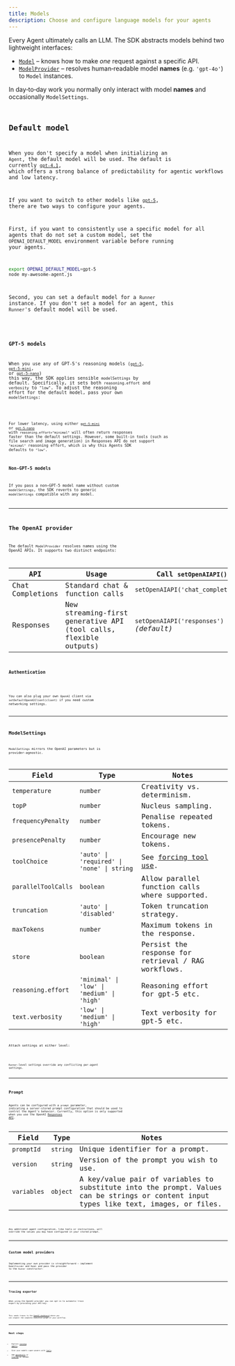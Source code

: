 ```yaml
---
title: Models
description: Choose and configure language models for your agents
---
```



Every Agent ultimately calls an LLM. The SDK abstracts models behind two lightweight
interfaces:

- [`Model`](/openai-agents-js/openai/agents/interfaces/model) – knows how to make _one_ request against a
  specific API.
- [`ModelProvider`](/openai-agents-js/openai/agents/interfaces/modelprovider) – resolves human‑readable
  model **names** (e.g. `'gpt‑4o'`) to `Model` instances.

In day‑to‑day work you normally only interact with model **names** and occasionally
`ModelSettings`.

<Code
  lang="typescript"
  code={agentWithModelExample}
  title="Specifying a model per‑agent"
/>

## Default model

When you don't specify a model when initializing an `Agent`, the default model will be used. The default is currently [`gpt-4.1`](https://platform.openai.com/docs/models/gpt-4.1), which offers a strong balance of predictability for agentic workflows and low latency.

If you want to switch to other models like [`gpt-5`](https://platform.openai.com/docs/models/gpt-5), there are two ways to configure your agents.

First, if you want to consistently use a specific model for all agents that do not set a custom model, set the `OPENAI_DEFAULT_MODEL` environment variable before running your agents.

```bash
export OPENAI_DEFAULT_MODEL=gpt-5
node my-awesome-agent.js
```

Second, you can set a default model for a `Runner` instance. If you don't set a model for an agent, this `Runner`'s default model will be used.

<Code
  lang="typescript"
  code={runnerWithModelExample}
  title="Set a default model for a Runner"
/>

### GPT-5 models

When you use any of GPT-5's reasoning models ([`gpt-5`](https://platform.openai.com/docs/models/gpt-5), [`gpt-5-mini`](https://platform.openai.com/docs/models/gpt-5-mini), or [`gpt-5-nano`](https://platform.openai.com/docs/models/gpt-5-nano)) this way, the SDK applies sensible `modelSettings` by default. Specifically, it sets both `reasoning.effort` and `verbosity` to `"low"`. To adjust the reasoning effort for the default model, pass your own `modelSettings`:

<Code
  lang="typescript"
  code={gpt5DefaultModelSettingsExample}
  title="Customize GPT-5 default settings"
/>

For lower latency, using either [`gpt-5-mini`](https://platform.openai.com/docs/models/gpt-5-mini) or [`gpt-5-nano`](https://platform.openai.com/docs/models/gpt-5-nano) with `reasoning.effort="minimal"` will often return responses faster than the default settings. However, some built-in tools (such as file search and image generation) in Responses API do not support `"minimal"` reasoning effort, which is why this Agents SDK defaults to `"low"`.

### Non-GPT-5 models

If you pass a non–GPT-5 model name without custom `modelSettings`, the SDK reverts to generic `modelSettings` compatible with any model.

---

## The OpenAI provider

The default `ModelProvider` resolves names using the OpenAI APIs. It supports two distinct
endpoints:

| API              | Usage                                                             | Call `setOpenAIAPI()`                   |
| ---------------- | ----------------------------------------------------------------- | --------------------------------------- |
| Chat Completions | Standard chat & function calls                                    | `setOpenAIAPI('chat_completions')`      |
| Responses        | New streaming‑first generative API (tool calls, flexible outputs) | `setOpenAIAPI('responses')` _(default)_ |

### Authentication

<Code
  lang="typescript"
  code={setDefaultOpenAIKeyExample}
  title="Set default OpenAI key"
/>

You can also plug your own `OpenAI` client via `setDefaultOpenAIClient(client)` if you need
custom networking settings.

---

## ModelSettings

`ModelSettings` mirrors the OpenAI parameters but is provider‑agnostic.

| Field               | Type                                       | Notes                                                                     |
| ------------------- | ------------------------------------------ | ------------------------------------------------------------------------- |
| `temperature`       | `number`                                   | Creativity vs. determinism.                                               |
| `topP`              | `number`                                   | Nucleus sampling.                                                         |
| `frequencyPenalty`  | `number`                                   | Penalise repeated tokens.                                                 |
| `presencePenalty`   | `number`                                   | Encourage new tokens.                                                     |
| `toolChoice`        | `'auto' \| 'required' \| 'none' \| string` | See [forcing tool use](/openai-agents-js/guides/agents#forcing-tool-use). |
| `parallelToolCalls` | `boolean`                                  | Allow parallel function calls where supported.                            |
| `truncation`        | `'auto' \| 'disabled'`                     | Token truncation strategy.                                                |
| `maxTokens`         | `number`                                   | Maximum tokens in the response.                                           |
| `store`             | `boolean`                                  | Persist the response for retrieval / RAG workflows.                       |
| `reasoning.effort`  | `'minimal' \| 'low' \| 'medium' \| 'high'` | Reasoning effort for gpt-5 etc.                                           |
| `text.verbosity`    | `'low' \| 'medium' \| 'high'`              | Text verbosity for gpt-5 etc.                                             |

Attach settings at either level:

<Code lang="typescript" code={modelSettingsExample} title="Model settings" />

`Runner`‑level settings override any conflicting per‑agent settings.

---

## Prompt

Agents can be configured with a `prompt` parameter, indicating a server-stored
prompt configuration that should be used to control the Agent's behavior. Currently,
this option is only supported when you use the OpenAI
[Responses API](https://platform.openai.com/docs/api-reference/responses).

| Field       | Type     | Notes                                                                                                                                  |
| ----------- | -------- | -------------------------------------------------------------------------------------------------------------------------------------- |
| `promptId`  | `string` | Unique identifier for a prompt.                                                                                                        |
| `version`   | `string` | Version of the prompt you wish to use.                                                                                                 |
| `variables` | `object` | A key/value pair of variables to substitute into the prompt. Values can be strings or content input types like text, images, or files. |

<Code lang="typescript" code={promptIdExample} title="Agent with prompt" />

Any additional agent configuration, like tools or instructions, will override the
values you may have configured in your stored prompt.

---

## Custom model providers

Implementing your own provider is straightforward – implement `ModelProvider` and `Model` and
pass the provider to the `Runner` constructor:

<Code
  lang="typescript"
  code={modelCustomProviderExample}
  title="Minimal custom provider"
/>

---

## Tracing exporter

When using the OpenAI provider you can opt‑in to automatic trace export by providing your API
key:

<Code
  lang="typescript"
  code={setTracingExportApiKeyExample}
  title="Tracing exporter"
/>

This sends traces to the [OpenAI dashboard](https://platform.openai.com/traces) where you can
inspect the complete execution graph of your workflow.

---

## Next steps

- Explore [running agents](/openai-agents-js/guides/running-agents).
- Give your models super‑powers with [tools](/openai-agents-js/guides/tools).
- Add [guardrails](/openai-agents-js/guides/guardrails) or [tracing](/openai-agents-js/guides/tracing) as needed.
